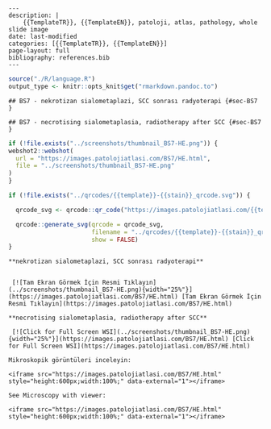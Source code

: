 

```comment
---
description: |
    {{TemplateTR}}, {{TemplateEN}}, patoloji, atlas, pathology, whole slide image
date: last-modified
categories: [{{TemplateTR}}, {{TemplateEN}}]
page-layout: full
bibliography: references.bib
---
```










```r
source("./R/language.R")
output_type <- knitr::opts_knit$get("rmarkdown.pandoc.to")
```


```asis
## BS7 - nekrotizan sialometaplazi, SCC sonrası radyoterapi {#sec-BS7 }
```


```asis
## BS7 - necrotising sialometaplasia, radiotherapy after SCC {#sec-BS7 }
```






```r
if (!file.exists("../screenshots/thumbnail_BS7-HE.png")) {
webshot2::webshot(
  url = "https://images.patolojiatlasi.com/BS7/HE.html",
  file = "../screenshots/thumbnail_BS7-HE.png"
)
}
```



```r
if (!file.exists("../qrcodes/{{template}}-{{stain}}_qrcode.svg")) {

  qrcode_svg <- qrcode::qr_code("https://images.patolojiatlasi.com/{{template}}/{{stain}}.html")

  qrcode::generate_svg(qrcode = qrcode_svg,
                       filename = "../qrcodes/{{template}}-{{stain}}_qrcode.svg",
                       show = FALSE)
}
```





 















 






:::: {.content-hidden when-format="pdf"}





::::





:::: {.content-visible when-format="pdf"}






::::




:::: {.content-hidden when-format="pdf"}





::::





:::: {.content-visible when-format="pdf"}






::::














```asis

**nekrotizan sialometaplazi, SCC sonrası radyoterapi**


 [![Tam Ekran Görmek İçin Resmi Tıklayın](../screenshots/thumbnail_BS7-HE.png){width="25%"}](https://images.patolojiatlasi.com/BS7/HE.html) [Tam Ekran Görmek İçin Resmi Tıklayın](https://images.patolojiatlasi.com/BS7/HE.html)
```

```asis

**necrotising sialometaplasia, radiotherapy after SCC**

 [![Click for Full Screen WSI](../screenshots/thumbnail_BS7-HE.png){width="25%"}](https://images.patolojiatlasi.com/BS7/HE.html) [Click for Full Screen WSI](https://images.patolojiatlasi.com/BS7/HE.html)

```









 






:::: {.content-hidden when-format="pdf"}





::::





:::: {.content-visible when-format="pdf"}






::::




:::: {.content-hidden when-format="pdf"}





::::





:::: {.content-visible when-format="pdf"}






::::
























```asis
Mikroskopik görüntüleri inceleyin:

<iframe src="https://images.patolojiatlasi.com/BS7/HE.html" style="height:600px;width:100%;" data-external="1"></iframe>

```





```asis

See Microscopy with viewer:

<iframe src="https://images.patolojiatlasi.com/BS7/HE.html" style="height:600px;width:100%;" data-external="1"></iframe>

```

















